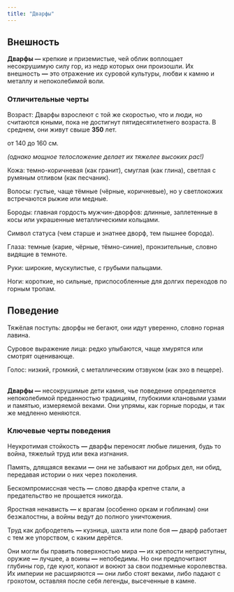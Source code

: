 ```yaml
---
title: "Дварфы"
---
```


## Внешность

**Дварфы —** крепкие и приземистые, чей облик воплощает несокрушимую силу гор, из недр которых они произошли. Их внешность **—** это отражение их суровой культуры, любви к камню и металлу и непоколебимой воли.

### Отличительные черты

Возраст: Дварфы взрослеют с той же скоростью, что и люди, но считаются юными, пока не достигнут пятидесятилетнего возраста. В среднем, они живут свыше **350** лет.

<Card title="Рост" icon="ruler" iconType="solid" horizontal href="/quickstart">
  от 140 до 160 см.

  _(однако мощное телосложение делает их тяжелее высоких рас!)_
</Card>

Кожа: темно-коричневая (как гранит), смуглая (как глина), светлая с румяным отливом (как песчаник).

Волосы: густые, чаще тёмные (чёрные, коричневые), но у светлокожих встречаются рыжие или медные.

Бороды: главная гордость мужчин-дворфов: длинные, заплетенные в косы или украшенные металлическими кольцами.

Символ статуса (чем старше и знатнее дворф, тем пышнее борода).

Глаза: темные (карие, чёрные, тёмно-синие), пронзительные, словно видящие в темноте.

Руки: широкие, мускулистые, с грубыми пальцами.

Ноги: короткие, но сильные, приспособленные для долгих переходов по горным тропам.

## Поведение

Тяжёлая поступь: дворфы не бегают, они идут уверенно, словно горная лавина.

Суровое выражение лица: редко улыбаются, чаще хмурятся или смотрят оценивающе.

Голос: низкий, громкий, с металлическим отзвуком (как эхо в пещере).

\
**Дварфы —** несокрушимые дети камня, чье поведение определяется непоколебимой преданностью традициям, глубокими клановыми узами и памятью, измеряемой веками. Они упрямы, как горные породы, и так же медленно меняются.

### Ключевые черты поведения

Неукротимая стойкость **—** дварфы переносят любые лишения, будь то война, тяжелый труд или века изгнания.

Память, длящаяся веками **—** они не забывают ни добрых дел, ни обид, передавая истории о них через поколения.

Бескомпромиссная честь **—** слово дварфа крепче стали, а предательство не прощается никогда.

Яростная ненависть **—** к врагам (особенно оркам и гоблинам) они безжалостны, а войны ведут до полного уничтожения.

Труд как добродетель **—** кузница, шахта или поле боя **—** дварф работает с тем же упорством, с каким дерётся.

<Tip>Они могли бы править поверхностью мира **—** их крепости неприступны, оружие **—** лучшее, а воины **—** непобедимы. Но они предпочитают глубины гор, где куют, копают и воюют за свои подземные королевства. Их империи не расширяются **—** они либо стоят веками, либо падают с грохотом, оставляя после себя легенды, высеченные в камне.</Tip>